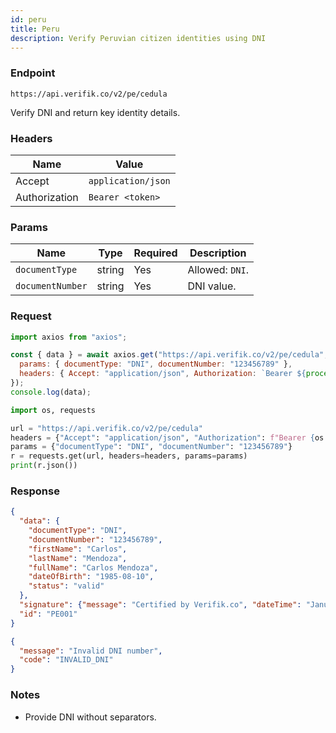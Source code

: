 ```yaml
---
id: peru
title: Peru
description: Verify Peruvian citizen identities using DNI
---
```



### Endpoint

```
https://api.verifik.co/v2/pe/cedula
```

Verify DNI and return key identity details.

### Headers

| Name | Value |
| --- | --- |
| Accept | `application/json` |
| Authorization | `Bearer <token>` |

### Params

| Name | Type | Required | Description |
| --- | --- | --- | --- |
| `documentType` | string | Yes | Allowed: `DNI`. |
| `documentNumber` | string | Yes | DNI value. |

### Request

<Tabs>
  <TabItem value="node" label="Node.js">

```javascript
import axios from "axios";

const { data } = await axios.get("https://api.verifik.co/v2/pe/cedula", {
  params: { documentType: "DNI", documentNumber: "123456789" },
  headers: { Accept: "application/json", Authorization: `Bearer ${process.env.VERIFIK_TOKEN}` },
});
console.log(data);
```

  </TabItem>
  <TabItem value="python" label="Python">

```python
import os, requests

url = "https://api.verifik.co/v2/pe/cedula"
headers = {"Accept": "application/json", "Authorization": f"Bearer {os.getenv('VERIFIK_TOKEN')}"}
params = {"documentType": "DNI", "documentNumber": "123456789"}
r = requests.get(url, headers=headers, params=params)
print(r.json())
```

  </TabItem>
</Tabs>

### Response

<Tabs>
  <TabItem value="200" label="200">

```json
{
  "data": {
    "documentType": "DNI",
    "documentNumber": "123456789",
    "firstName": "Carlos",
    "lastName": "Mendoza",
    "fullName": "Carlos Mendoza",
    "dateOfBirth": "1985-08-10",
    "status": "valid"
  },
  "signature": {"message": "Certified by Verifik.co", "dateTime": "January 16, 2024 3:44 PM"},
  "id": "PE001"
}
```

  </TabItem>
  <TabItem value="400" label="400">

```json
{
  "message": "Invalid DNI number",
  "code": "INVALID_DNI"
}
```

  </TabItem>
</Tabs>

### Notes

- Provide DNI without separators.

